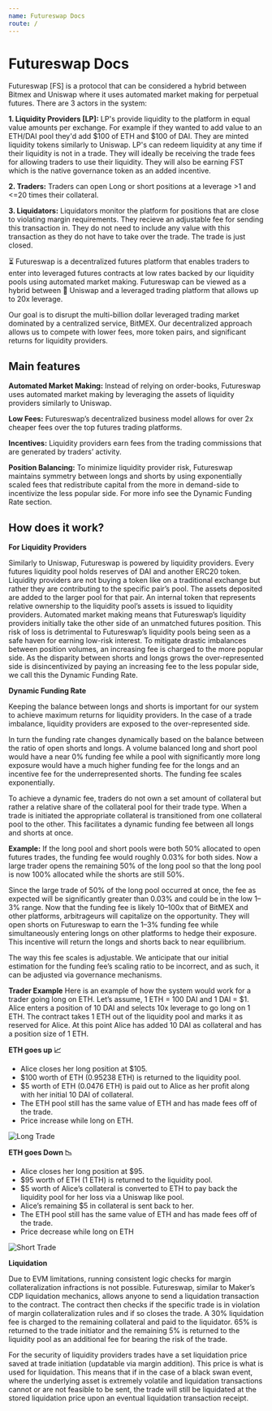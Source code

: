```yaml
---
name: Futureswap Docs
route: /
---
```


# Futureswap Docs

Futureswap [FS] is a protocol that can be considered a hybrid between Bitmex and Uniswap where it uses automated market making for perpetual futures. There are 3 actors in the system:

**1. Liquidity Providers [LP]:** LP's provide liquidity to the platform in equal value amounts per exchange. For example if they wanted to add value to an ETH/DAI pool they'd add $100 of ETH and $100 of DAI. They are minted liquidity tokens similarly to Uniswap. LP's can redeem liquidity at any time if their liquidity is not in a trade. They will ideally be receiving the trade fees for allowing traders to use their liquidity. They will also be earning FST which is the native governance token as an added incentive.

**2. Traders:** Traders can open Long or short positions at a leverage >1 and <=20 times their collateral.

**3. Liquidators:** Liquidators monitor the platform for positions that are close to violating margin requirements. They recieve an adjustable fee for sending this transaction in. They do not need to include any value with this transaction as they do not have to take over the trade. The trade is just closed.

⏳ Futureswap is a decentralized futures platform that enables traders to enter into leveraged futures contracts at low rates backed by our liquidity pools using automated market making.
Futureswap can be viewed as a hybrid between 🦄 Uniswap and a leveraged trading platform that allows up to 20x leverage.

Our goal is to disrupt the multi-billion dollar leveraged trading market dominated by a centralized service, BitMEX. Our decentralized approach allows us to compete with lower fees, more token pairs, and significant returns for liquidity providers.

## Main features

**Automated Market Making:** Instead of relying on order-books, Futureswap uses automated market making by leveraging the assets of liquidity providers similarly to Uniswap.

**Low Fees:** Futureswap’s decentralized business model allows for over 2x cheaper fees over the top futures trading platforms.

**Incentives:** Liquidity providers earn fees from the trading commissions that are generated by traders’ activity.

**Position Balancing:** To minimize liquidity provider risk, Futureswap maintains symmetry between longs and shorts by using exponentially scaled fees that redistribute capital from the more in demand-side to incentivize the less popular side. For more info see the Dynamic Funding Rate section.

## How does it work?

**For Liquidity Providers**

Similarly to Uniswap, Futureswap is powered by liquidity providers. Every futures liquidity pool holds reserves of DAI and another ERC20 token. Liquidity providers are not buying a token like on a traditional exchange but rather they are contributing to the specific pair’s pool. The assets deposited are added to the larger pool for that pair. An internal token that represents relative ownership to the liquidity pool’s assets is issued to liquidity providers.
Automated market making means that Futureswap’s liquidity providers initially take the other side of an unmatched futures position. This risk of loss is detrimental to Futureswap’s liquidity pools being seen as a safe haven for earning low-risk interest. To mitigate drastic imbalances between position volumes, an increasing fee is charged to the more popular side. As the disparity between shorts and longs grows the over-represented side is disincentivized by paying an increasing fee to the less popular side, we call this the Dynamic Funding Rate.

**Dynamic Funding Rate**

Keeping the balance between longs and shorts is important for our system to achieve maximum returns for liquidity providers. In the case of a trade imbalance, liquidity providers are exposed to the over-represented side.

In turn the funding rate changes dynamically based on the balance between the ratio of open shorts and longs. A volume balanced long and short pool would have a near 0% funding fee while a pool with significantly more long exposure would have a much higher funding fee for the longs and an incentive fee for the underrepresented shorts. The funding fee scales exponentially.

To achieve a dynamic fee, traders do not own a set amount of collateral but rather a relative share of the collateral pool for their trade type. When a trade is initiated the appropriate collateral is transitioned from one collateral pool to the other. This facilitates a dynamic funding fee between all longs and shorts at once.

**Example:** If the long pool and short pools were both 50% allocated to open futures trades, the funding fee would roughly 0.03% for both sides. Now a large trader opens the remaining 50% of the long pool so that the long pool is now 100% allocated while the shorts are still 50%.

Since the large trade of 50% of the long pool occurred at once, the fee as expected will be significantly greater than 0.03% and could be in the low 1–3% range. Now that the funding fee is likely 10–100x that of BitMEX and other platforms, arbitrageurs will capitalize on the opportunity. They will open shorts on Futureswap to earn the 1–3% funding fee while simultaneously entering longs on other platforms to hedge their exposure. This incentive will return the longs and shorts back to near equilibrium.

The way this fee scales is adjustable. We anticipate that our initial estimation for the funding fee’s scaling ratio to be incorrect, and as such, it can be adjusted via governance mechanisms.

**Trader Example**
Here is an example of how the system would work for a trader going long on ETH. Let’s assume, 1 ETH = 100 DAI and 1 DAI = $1.
Alice enters a position of 10 DAI and selects 10x leverage to go long on 1 ETH.
The contract takes 1 ETH out of the liquidity pool and marks it as reserved for Alice. At this point Alice has added 10 DAI as collateral and has a position size of 1 ETH.

**ETH goes up 📈**
- Alice closes her long position at $105.
- $100 worth of ETH (0.95238 ETH) is returned to the liquidity pool.
- $5 worth of ETH (0.0476 ETH) is paid out to Alice as her profit along with her initial 10 DAI of collateral.
- The ETH pool still has the same value of ETH and has made fees off of the trade.
- Price increase while long on ETH.

![Long Trade](https://miro.medium.com/max/3200/0*S4rtEQBlaiW9P-oG)

**ETH goes Down 📉**
- Alice closes her long position at $95.
- $95 worth of ETH (1 ETH) is returned to the liquidity pool.
- $5 worth of Alice’s collateral is converted to ETH to pay back the liquidity pool for her loss via a Uniswap like pool.
- Alice’s remaining $5 in collateral is sent back to her.
- The ETH pool still has the same value of ETH and has made fees off of the trade.
- Price decrease while long on ETH

![Short Trade](https://miro.medium.com/max/3200/0*Wowu0i94raWO7zrp)


**Liquidation**

Due to EVM limitations, running consistent logic checks for margin collateralization infractions is not possible. Futureswap, similar to Maker’s CDP liquidation mechanics, allows anyone to send a liquidation transaction to the contract. The contract then checks if the specific trade is in violation of margin collateralization rules and if so closes the trade. A 30% liquidation fee is charged to the remaining collateral and paid to the liquidator. 65% is returned to the trade initiator and the remaining 5% is returned to the liquidity pool as an additional fee for bearing the risk of the trade.

For the security of liquidity providers trades have a set liquidation price saved at trade initiation (updatable via margin addition). This price is what is used for liquidation. This means that if in the case of a black swan event, where the underlying asset is extremely volatile and liquidation transactions cannot or are not feasible to be sent, the trade will still be liquidated at the stored liquidation price upon an eventual liquidation transaction receipt.